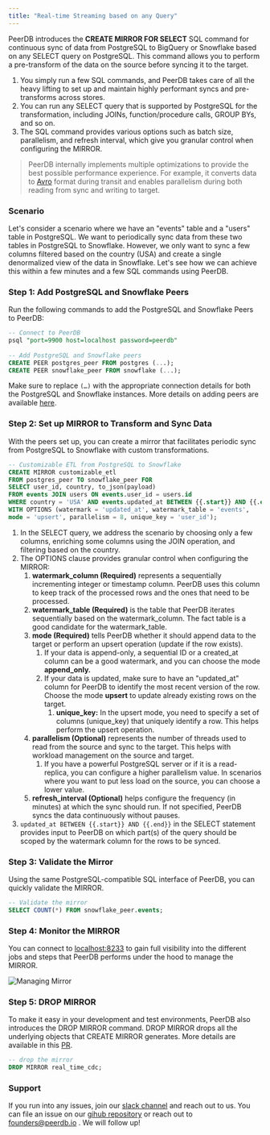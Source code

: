 ```yaml
---
title: "Real-time Streaming based on any Query"
---
```


PeerDB introduces the **CREATE MIRROR FOR SELECT** SQL command for continuous sync of data from PostgreSQL to BigQuery or Snowflake based on any SELECT query on PostgreSQL. This command allows you to perform a pre-transform of the data on the source before syncing it to the target.

1. You simply run a few SQL commands, and PeerDB takes care of all the heavy lifting to set up and maintain highly performant syncs and pre-transforms across stores.
2. You can run any SELECT query that is supported by PostgreSQL for the transformation, including JOINs, function/procedure calls, GROUP BYs, and so on.
3. The SQL command provides various options such as batch size, parallelism, and refresh interval, which give you granular control when configuring the MIRROR.

>PeerDB internally implements multiple optimizations to provide the best possible performance experience. For example, it converts data to [Avro](https://github.com/PeerDB-io/peerdb/pull/96) format during transit and enables parallelism during both reading from sync and writing to target.
>
### Scenario

Let's consider a scenario where we have an "events" table and a "users" table in PostgreSQL. We want to periodically sync data from these two tables in PostgreSQL to Snowflake. However, we only want to sync a few columns filtered based on the country (USA) and create a single denormalized view of the data in Snowflake. Let's see how we can achieve this within a few minutes and a few SQL commands using PeerDB.

### Step 1: Add PostgreSQL and Snowflake Peers

Run the following commands to add the PostgreSQL and Snowflake Peers to PeerDB:

```sql
-- Connect to PeerDB
psql "port=9900 host=localhost password=peerdb"
 
-- Add PostgreSQL and Snowflake peers
CREATE PEER postgres_peer FROM postgres (...);
CREATE PEER snowflake_peer FROM snowflake (...);
```

Make sure to replace `(…)` with the appropriate connection details for both the PostgreSQL and Snowflake instances. More details on adding peers are available [here](https://docs.peerdb.io/sql/commands/create-peer).

### **Step 2: Set up MIRROR to Transform and Sync Data**

With the peers set up, you can create a mirror that facilitates periodic sync from PostgreSQL to Snowflake with custom transformations.

```sql
-- Customizable ETL from PostgreSQL to Snowflake
CREATE MIRROR customizable_etl
FROM postgres_peer TO snowflake_peer FOR
SELECT user_id, country, to_json(payload)
FROM events JOIN users ON events.user_id = users.id
WHERE country = 'USA' AND events.updated_at BETWEEN {{.start}} AND {{.end}}
WITH OPTIONS (watermark = 'updated_at', watermark_table = 'events',
mode = 'upsert', parallelism = 8, unique_key = 'user_id');
```

1. In the SELECT query, we address the scenario by choosing only a few columns, enriching some columns using the JOIN operation, and filtering based on the country.
2. The OPTIONS clause provides granular control when configuring the MIRROR:
    1. **watermark_column (Required)** represents a sequentially incrementing integer or timestamp column. PeerDB uses this column to keep track of the processed rows and the ones that need to be processed.
    2. **watermark_table (Required)** is the table that PeerDB iterates sequentially based on the watermark_column. The fact table is a good candidate for the watermark_table.
    3. **mode (Required)** tells PeerDB whether it should append data to the target or perform an upsert operation (update if the row exists).
        1. If your data is append-only, a sequential ID or a created_at column can be a good watermark, and you can choose the mode **append_only.**
        2. If your data is updated, make sure to have an "updated_at" column for PeerDB to identify the most recent version of the row. Choose the mode **upsert** to update already existing rows on the target.
            1. **unique_key:** In the upsert mode, you need to specify a set of columns (unique_key) that uniquely identify a row. This helps perform the upsert operation.
    4. **parallelism (Optional)** represents the number of threads used to read from the source and sync to the target. This helps with workload management on the source and target.
        1. If you have a powerful PostgreSQL server or if it is a read-replica, you can configure a higher parallelism value. In scenarios where you want to put less load on the source, you can choose a lower value.
    5. **refresh_interval (Optional)** helps configure the frequency (in minutes) at which the sync should run. If not specified, PeerDB syncs the data continuously without pauses.
3. `updated_at BETWEEN {{.start}} AND {{.end}}` in the SELECT statement provides input to PeerDB on which part(s) of the query should be scoped by the watermark column for the rows to be synced.

### **Step 3: Validate the Mirror**

Using the same PostgreSQL-compatible SQL interface of PeerDB, you can quickly validate the MIRROR.

```sql
-- Validate the mirror
SELECT COUNT(*) FROM snowflake_peer.events;
```

### Step 4: Monitor the MIRROR

You can connect to [localhost:8233](http://localhost:8233) to gain full visibility into the different jobs and steps that PeerDB performs under the hood to manage the MIRROR.

![Managing Mirror](../images/managing_mirror.png)

### Step 5: DROP MIRROR

To make it easy in your development and test environments, PeerDB also introduces the DROP MIRROR command. DROP MIRROR drops all the underlying objects that CREATE MIRROR generates. More details are available in this [PR](https://github.com/PeerDB-io/peerdb/pull/93).

```sql
-- drop the mirror
DROP MIRROR real_time_cdc;
```

### Support

If you run into any issues, join our [slack channel](https://join.slack.com/t/peerdb-public/shared_invite/zt-1wo9jydev-EXInbMtCtpAKFFWdi7QvLQ) and reach out to us. You can file an issue on our [gihub repository](https://github.com/peerdb-io/peerdb) or reach out to founders@peerdb.io . We will follow up!
